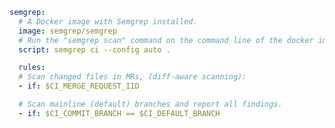 ```yaml
semgrep:
  # A Docker image with Semgrep installed.
  image: semgrep/semgrep
  # Run the "semgrep scan" command on the command line of the docker image.
  script: semgrep ci --config auto .

  rules:
  # Scan changed files in MRs, (diff-aware scanning):
  - if: $CI_MERGE_REQUEST_IID

  # Scan mainline (default) branches and report all findings.
  - if: $CI_COMMIT_BRANCH == $CI_DEFAULT_BRANCH


```
